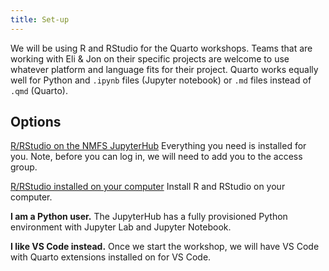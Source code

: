 ```yaml
---
title: Set-up
---
```


We will be using R and RStudio for the Quarto workshops. Teams that are working with Eli & Jon on their specific projects are welcome to use whatever platform and language fits for their project. Quarto works equally well for Python and `.ipynb` files (Jupyter notebook) or `.md` files instead of `.qmd` (Quarto).

## Options

[R/RStudio on the NMFS JupyterHub](content/02-jupyterhub-setup-r.html) Everything you need is installed for you. Note, before you can log in, we will need to add you to the access group.

[R/RStudio installed on your computer](content/02-local-setup-r.html) Install R and RStudio on your computer.

**I am a Python user.** The JupyterHub has a fully provisioned Python environment with Jupyter Lab and Jupyter Notebook.

**I like VS Code instead.** Once we start the workshop, we will have VS Code with Quarto extensions installed on for VS Code.

